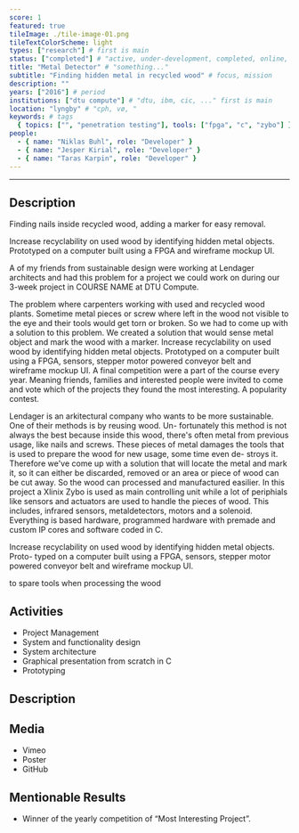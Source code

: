 ```yaml
---
score: 1
featured: true
tileImage: ./tile-image-01.png
tileTextColorScheme: light
types: ["research"] # first is main
status: ["completed"] # "active, under-development, completed, online, ..."
title: "Metal Detector" # "something..."
subtitle: "Finding hidden metal in recycled wood" # focus, mission
description: ""
years: ["2016"] # period
institutions: ["dtu compute"] # "dtu, ibm, cic, ..." first is main
location: "lyngby" # "cph, vø, "
keywords: # tags
  { topics: ["", "penetration testing"], tools: ["fpga", "c", "zybo"] } # tech stack
people:
  - { name: "Niklas Buhl", role: "Developer" }
  - { name: "Jesper Kirial", role: "Developer" }
  - { name: "Taras Karpin", role: "Developer" }
---
```


---

<!-- # Metal Detector -->

## Description

Finding nails inside recycled wood, adding a marker for easy removal.

Increase recyclability on used wood by identifying hidden metal objects. Prototyped on a computer built using a FPGA and wireframe mockup UI.

A of my friends from sustainable design were working at Lendager architects and had this problem for a project we could work on during our 3-week project in COURSE NAME at DTU Compute.

The problem where carpenters working with used and recycled wood plants.
Sometime metal pieces or screw where left in the wood not visible to the eye and their tools would get torn or broken.
So we had to come up with a solution to this problem. We created a solution that would sense metal object and mark the wood with a marker.
Increase recyclability on used wood by identifying hidden metal objects.
Prototyped on a computer built using a FPGA, sensors, stepper motor powered conveyor belt and wireframe mockup UI.
A final competition were a part of the course every year. Meaning friends, families and interested people were invited to come and vote which of the projects they found the most interesting. A popularity contest.

Lendager is an arkitectural company who wants to be more sustainable. One of their methods is by reusing wood. Un- fortunately this method is not always the best because inside this wood, there's often metal from previous usage, like nails and screws. These pieces of metal damages the tools that is used to prepare the wood for new usage, some time even de- stroys it.
Therefore we've come up with a solution that will locate the metal and mark it, so it can either be discarded, removed or an area or piece of wood can be cut away. So the wood can processed and manufactured easilier.
In this project a Xlinix Zybo is used as main controlling unit while a lot of periphials like sensors and actuators are used to handle the pieces of wood. This includes, infrared sensors, metaldetectors, motors and a solenoid. Everything is based hardware, programmed hardware with premade and custom IP cores and software coded in C.

Increase recyclability on used wood by identifying hidden metal objects. Proto- typed on a computer built using a FPGA, sensors, stepper motor powered conveyor belt and wireframe mockup UI.

to spare tools when processing the wood

## Activities

- Project Management
- System and functionality design
- System architecture
- Graphical presentation from scratch in C
- Prototyping

## Description

## Media

- Vimeo
- Poster
- GitHub

## Mentionable Results

- Winner of the yearly competition of “Most Interesting Project”.
